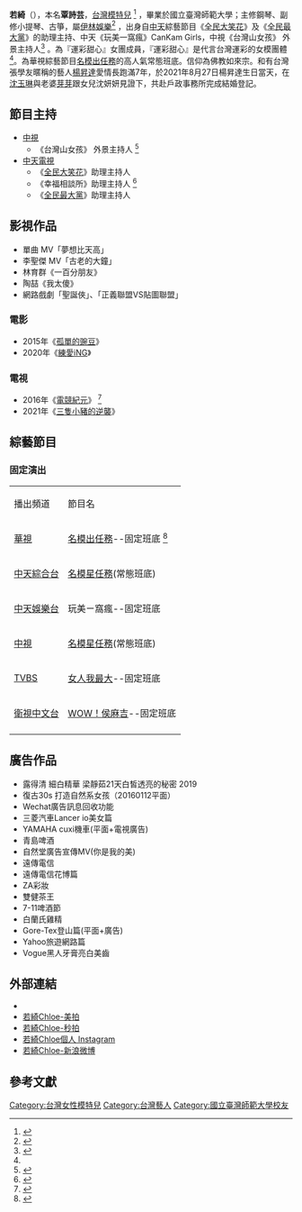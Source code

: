 {{藝人
|姓名 = 若綺
|類型 = 女藝人
|圖片 =
|圖片尺寸 = 
|本名 = 覃詩芸
|羅馬拼音 = 
|英文名 = Chloe
|綽號 = [[黑珍珠|黑珍珠]]、焦妞
|國籍 = {{ROC}}
|出生日期 = {{birth date and age|1985|6|21}}
|職業 = [[模特兒|模特兒]]、[[演員|演員]]、[[藝人|藝人]]
|語言 =[[現代標準漢語|漢語]]、[[英語|英語]]、[[臺語|臺語]]
|教育程度 = [[國立臺灣師範大學|國立臺灣師範大學]] 音樂學系碩士-音樂專班-音樂專業師資教育組-鋼琴
| 配偶   = {{Marriage|[[楊昇達|楊昇達]]|2021-08-27}}
|出身地 = 
|出道作 = 中天《全民大笑花》及《全民最大黨》助理主持、中天《玩美一窩瘋》CanKam Girls
|出道日期 = 2009年
|相關團體 = 運彩甜心 <ref name="#1">{{cite web|url=https://www.sportslottery.com.tw/web/guest/sweet-heart-tour-schedule|title=『運彩甜心』是代言台灣運彩的女模團體|publisher=台灣運彩|date=2015-09-30|access-date=2016-11-13|archive-url=https://web.archive.org/web/20161113122157/https://www.sportslottery.com.tw/web/guest/sweet-heart-tour-schedule|archive-date=2016-11-13|dead-url=yes}}</ref>
|代表作 = 
|活躍年代 = 
|經紀公司 = [[伊林娛樂|伊林娛樂]]
|出生地點 = {{ROC}}[[臺灣省|臺灣省]][[屏東縣|屏東縣]][[屏東市|屏東市]]
|網站 =  [https://www.facebook.com/chloeqin621/ 若綺 - FB官方粉絲專頁]
}}
'''若綺'''（{{bd||1985年6月21日|}}），本名'''覃詩芸'''，[[台灣|台灣]][[模特兒|模特兒]] <ref>{{Cite web|url=http://magazine.chinatimes.com/wantweekly/20150209004885-300109|title=若綺淘氣藏亮點 (內有若綺個人簡介)|publisher=中時電子報|date=2015-02-09|access-date=2016-01-10|archive-date=2016-03-06|archive-url=https://web.archive.org/web/20160306111059/http://magazine.chinatimes.com/wantweekly/20150209004885-300109|dead-url=no}}</ref> ，畢業於國立臺灣師範大學；主修鋼琴、副修小提琴、古箏，屬[[伊林娛樂|伊林娛樂]]<ref>{{cite web|url=http://www.eelin.com.tw/page/ModelPage.aspx?ID=73|title=伊林娛樂女模 若綺資訊|publisher=伊林娛樂|date=2015-03-06|access-date=2016-01-09|archive-date=2016-03-09|archive-url=https://web.archive.org/web/20160309203558/http://www.eelin.com.tw/page/ModelPage.aspx?ID=73|dead-url=no}}</ref> ，出身自[[中天電視|中天]]綜藝節目《[[全民大笑花|全民大笑花]]》及《[[全民最大黨|全民最大黨]]》的助理主持、中天《玩美一窩瘋》CanKam Girls，中視《台灣山女孩》 外景主持人<ref>{{cite web|url=http://www.chinatimes.com/realtimenews/20140711005021-260404|title=若綺台灣山女孩報氣象初體驗|publisher=中時電子報|date=2014-07-11|access-date=2016-11-13|archive-date=2016-11-14|archive-url=https://web.archive.org/web/20161114001649/http://www.chinatimes.com/realtimenews/20140711005021-260404|dead-url=no}}</ref>
。為『運彩甜心』女團成員，『運彩甜心』是代言台灣運彩的女模團體 <ref name="#1"/>。為華視綜藝節目[[名模出任務|名模出任務]]的高人氣常態班底。信仰為佛教如來宗。和有台灣張學友暱稱的藝人[[楊昇達|楊昇達]]愛情長跑滿7年，於2021年8月27日楊昇達生日當天，在[[沈玉琳|沈玉琳]]與老婆[[芽芽|芽芽]]跟女兒沈妍妍見證下，共赴戶政事務所完成結婚登記。

== 節目主持 ==
*[[中視|中視]]
**《台灣山女孩》 外景主持人 <ref>{{cite web|url=http://www.chinatimes.com/realtimenews/20140711005021-260404|title=若綺台灣山女孩節目影片|publisher=中視|date=2014-08-16|access-date=2016-11-13|archive-date=2016-11-14|archive-url=https://web.archive.org/web/20161114001649/http://www.chinatimes.com/realtimenews/20140711005021-260404|dead-url=no}}</ref>
*[[中天電視|中天電視]]
**《[[全民大笑花|全民大笑花]]》助理主持人
**《幸福相談所》助理主持人 <ref>{{cite web|url=https://www.youtube.com/watch?v=dxSH-mNw8aM|title=若綺擔任幸福相談所助理主持|publisher=中天電視|date=2011-09-14|access-date=2016-11-14|archive-date=2020-05-05|archive-url=https://web.archive.org/web/20200505102022/https://www.youtube.com/watch?v=dxSH-mNw8aM&gl=US&hl=en|dead-url=no}}</ref>
**《[[全民最大黨|全民最大黨]]》助理主持人

== 影視作品 ==
*單曲 MV「夢想比天高」
*李聖傑 MV「古老的大鐘」 
*林育群《一百分朋友》
*陶喆《我太傻》
*網路戲劇「聖誕俠」、「正義聯盟VS貼圖聯盟」

=== 電影 ===
*2015年《[[孤單的豌豆|孤單的豌豆]]》
*2020年《[[練愛iNG|練愛iNG]]》

=== 電視 ===
*2016年《[[電競紀元|電競紀元]]》 <ref>{{cite web|url=http://star.ettoday.net/news/714171|title=若綺演出電競紀元|publisher=ETtoday新聞雲|date=2016-06-09|access-date=2016-11-14|archive-date=2016-11-14|archive-url=https://web.archive.org/web/20161114171324/http://star.ettoday.net/news/714171|dead-url=no}}</ref>
*2021年《[[三隻小豬的逆襲|三隻小豬的逆襲]]》

== 綜藝節目 ==
===固定演出===
{| class="wikitable" 
|- style="background:pink;color:black;font-weight:bold;text-align:center"
|播出頻道
|節目名 
|-
|[[華視|華視]]||[[名模出任務|名模出任務]]--固定班底 <ref>{{cite web|url=http://www.nownews.com/n/2016/11/10/2301540|title=溫昇豪在名模出任務 飛撲襲乳 若綺嬌稱「左胸比較大」|publisher=NOWnews 阮馨儀|date=2016-11-10|access-date=2016-11-13|archive-date=2017-02-15|archive-url=https://web.archive.org/web/20170215041025/http://www.nownews.com/n/2016/11/10/2301540|dead-url=no}}</ref>
|-
|[[中天綜合台|中天綜合台]]||[[名模星任務|名模星任務]](常態班底) 
|-
|[[中天娛樂台|中天娛樂台]]||玩美ㄧ窩瘋--固定班底 
|-
|[[中視|中視]]||[[名模星任務|名模星任務]](常態班底) 
|-
|[[TVBS|TVBS]]||[[女人我最大|女人我最大]]--固定班底
|-
|[[衛視中文台|衛視中文台]]||[[WOW！侯麻吉|WOW！侯麻吉]]--固定班底
|-
|}

==廣告作品==
*露得清 細白精華 梁靜茹21天白皙透亮的秘密 2019
*復古30s 打造自然系女孩（20160112平面）
*Wechat廣告訊息回收功能 
*三菱汽車Lancer io美女篇 
*YAMAHA cuxi機車(平面+電視廣告) 
*青島啤酒
*自然堂廣告宣傳MV(你是我的美)
*遠傳電信
*遠傳電信花博篇
*ZA彩妝
*雙健茶王
*7-11啤酒節 
*白蘭氏雞精 
*Gore-Tex登山篇(平面+廣告)
*Yahoo旅遊網路篇
*Vogue黑人牙膏亮白美齒

== 外部連結 ==
*{{Facebook|chloeqin621|若綺}}
*[http://www.meipai.com/user/1033482832/ 若綺Chloe-美拍] {{Wayback|url=http://www.meipai.com/user/1033482832/ |date=20170530184607 }}
*[http://ent.v.sina.cn/u/paike_z0c2yp9es6 若綺Chloe-秒拍]{{dead link|date=2018年4月 |bot=InternetArchiveBot |fix-attempted=yes }}
*[https://www.instagram.com/chloeqin621/ 若綺Chloe個人 Instagram] {{Wayback|url=https://www.instagram.com/chloeqin621/ |date=20181001072133 }}
*[http://www.weibo.com/p/1005055487354855/home?from=page_100505_profile&wvr=6&mod=data&is_all=1#place 若綺Chloe-新浪微博]

== 參考文獻 ==
{{reflist|2}}

{{伊林娛樂|state=collapsed}}

[[Category:台灣女性模特兒|Category:台灣女性模特兒]]
[[Category:台灣藝人|Category:台灣藝人]]
[[Category:國立臺灣師範大學校友|Category:國立臺灣師範大學校友]]